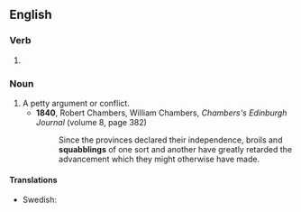 ==English==

===Verb===
{{head|en|present participle}}

# {{present participle of|squabble|lang=en|nocat=1}}

===Noun===
{{en-noun}}

# A petty argument or conflict.
#* '''1840''', Robert Chambers, ‎William Chambers, ''Chambers's Edinburgh Journal'' (volume 8, page 382)
#*: Since the provinces declared their independence, broils and '''squabblings''' of one sort and another have greatly retarded the advancement which they might otherwise have made.

====Translations====
{{trans-top}}
* Swedish: {{t+|sv|käbbel|n}}
{{trans-mid}}
{{trans-bottom}}